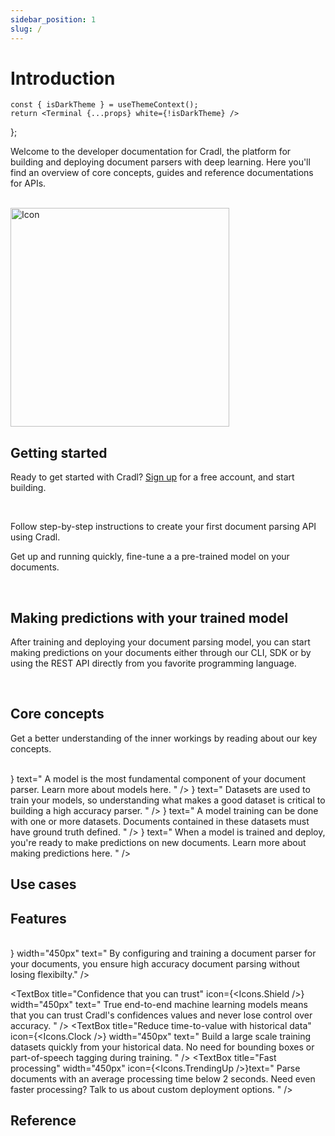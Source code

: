 ```yaml
---
sidebar_position: 1
slug: /
---
```


# Introduction




    const { isDarkTheme } = useThemeContext();
    return <Terminal {...props} white={!isDarkTheme} />
};


Welcome to the developer documentation for Cradl, the platform for building and deploying document parsers with deep learning.
Here you'll find an overview of core concepts, guides and reference documentations for APIs.

<br/>

<BoxContainer>
  <Box border="none" padding="12px" background="none" width="450px">
      <HeaderText title="Build" text="Create high-accuracy and low-latency document parsing deep learning models" />
      <HeaderText title="Train" text="Train and deploy your deep learning models to your solution using a simple REST API" />
      <HeaderText title="Integrate" text="Re-train, iterate and improve your deployed deep learning models seamlessly" />
  </Box>
  <img src="/img/model_overview.png" alt="Icon" height="350px" />
</BoxContainer>

## Getting started
Ready to get started with Cradl? [Sign up](https://app.cradl.ai/signup) for a free account, and start building.

<br/>

<BoxContainer>
  <Box title="Build your first document parser" width="450px">
    <p>
    Follow step-by-step instructions to create your first document parsing API using Cradl.
    </p>
    <BoxAction text="Get started with the CLI" href="/bar" />
    <BoxAction text="Get started with the SDK" href="/bar" />
    <BoxAction text="Get started with the web app" href="/bar" />
  </Box>

  <Box title="Clone a community model" width="450px">
    <p>
    Get up and running quickly, fine-tune a a pre-trained model on your documents.
    </p>
    <BoxAction text="Clone invoice model" href="/bar" />
    <BoxAction text="Clone receipt model" href="/bar" />
    <BoxAction text="Clone W9 tax form model" href="/bar" />
  </Box>
</BoxContainer>

<br />


## Making predictions with your trained model
After training and deploying your document parsing model, you can start making predictions on your documents
either through our CLI, SDK or by using the REST API directly from you favorite programming language.

<div style={{display: 'flex', width: '75%'}}>
  <ThemedTerminal
    lines={[
      {
        'text': 'las documents create invoice.pdf',
        'cmd': true
      },
      {
        'text': JSON.stringify({
          documentId: 'las:document:0123456789abcdef',
          contentType: 'application/pdf'
        }, null, 2),
        'cmd': false
      },
      {
        'text': 'las predictions create las:document:123 las:model:123',
        'cmd': true
      },
      {
        'text': JSON.stringify({
          predictions: [
            {label: 'total_amount', value: '143.67', confidence: 0.9943225616},
          ]
        }, null, 2),
        'cmd': false
      }
    ]}
    interval={25}
    height={350}
  />
</div>

<br />

## Core concepts
Get a better understanding of the inner workings by reading about our key concepts.

<br/>

<BoxContainer>
  <Box title="Model" width="450px" icon={<Icons.Box size={"48px"} color={"blue"} />} text="
    A model is the most fundamental component of your document parser. Learn more about models here.
  " />
  <Box title="Dataset" width="450px" icon={<Icons.Database />} text="
    Datasets are used to train your models, so understanding what makes a good dataset is critical to building a high accuracy parser.
    "
  />
  <Box title="Training" width="450px" icon={<Icons.Cpu />} text="
    A model training can be done with one or more datasets.
    Documents contained in these datasets must have ground truth defined.
  " />
  <Box title="Prediction" width="450px" icon={<Icons.Activity size={48} color={"blue"} />} text="
    When a model is trained and deploy, you're ready to make predictions on new documents.
    Learn more about making predictions here.
  " />
</BoxContainer>

<br/>



## Use cases

<BoxContainer>
  <TextBox title="Automate your document processes" width="450px" text="
  Automate the processing of documents like invoices and reduce time, cost and errors while letting your co-workers
  spend their time on more meaningful work.
  " />
  <TextBox title="Build great user experiences" width="450px" text="
  Build amazing user experience and increase customer satisfaction by reducing friction
  in onboarding, data entry or other document flows in your software.
  " />
  <TextBox title="Give your robots and chatbots vision" width="450px" text="
  Enhance your RPA and chatbots with document vision capabilities to create new automation flows or increase automation in existing processes.
  " />
  <TextBox title="Automate auditing and compliance tasks" width="450px" text="
  Automate your employee expense audits and KYC compliance routines by automating
  the processing of expense reports, ID cards and proofs of residence.
  " />
</BoxContainer>

## Features

<br/>

<BoxContainer>
  <TextBox title="Accurate and flexible" icon={<Icons.MapPin />} width="450px" text="
     By configuring and training a document parser for your documents, you ensure 
     high accuracy document parsing without losing flexibilty."
    />

  <TextBox title="Confidence that you can trust" icon={<Icons.Shield />} width="450px" text="
    True end-to-end machine learning models means that you can trust Cradl's confidences
    values and never lose control over accuracy.
  " />
  <TextBox title="Reduce time-to-value with historical data" icon={<Icons.Clock />} width="450px" text="
    Build a large scale training datasets quickly from your historical data.
    No need for bounding boxes or part-of-speech tagging during training.
  " />
  <TextBox title="Fast processing" width="450px" icon={<Icons.TrendingUp />}text="
    Parse documents with an average processing time below 2 seconds.
    Need even faster processing? Talk to us about custom deployment options.
  " />
</BoxContainer>

## Reference

<BoxContainer>
  <SdkBox title="CLI" text="" icon="/img/browser-coding-svgrepo-com.svg" />
  <SdkBox title="REST API" text="" icon="/img/shield-antivirus-svgrepo-com.svg" />
  <SdkBox title="Python SDK" text="" icon="/img/Python-logo-notext.svg" />
  <SdkBox title="TypeScript SDK" text="" icon="/img/Typescript_logo_2020.svg" />
  <SdkBox title="Java SDK" text="" icon="/img/java.svg" />
  <SdkBox title=".NET SDK" text="" icon="/img/NET_Logo.svg" />
</BoxContainer>
